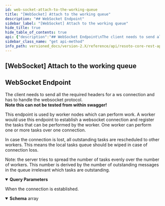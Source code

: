 ```yaml
---
id: web-socket-attach-to-the-working-queue
title: "[WebSocket] Attach to the working queue"
description: "## WebSocket Endpoint"
sidebar_label: "[WebSocket] Attach to the working queue"
hide_title: true
hide_table_of_contents: true
api: {"description":"## WebSocket Endpoint\nThe client needs to send all the required headers for a ws connection\nand has to handle the websocket protocol.<br/>\n**Note this can not be tested from within swagger!**\n\nThis endpoint is used by worker nodes which can perform work.\nA worker would use this endpoint to establish a websocket connection and register the tasks\nthat can be performed by the worker. One worker can perform one or more tasks over one connection.\n\nIn case the connection is lost, all outstanding tasks are rescheduled to other workers.\nThis means the local tasks queue should be wiped in case of connection loss.\n\nNote: the server tries to spread the number of tasks evenly over the number of workers.\nThis number is derived by the number of outstanding messages in the queue irrelevant which tasks\nare outstanding.\n","parameters":[{"name":"task","description":"The name of all tasks that this worker is able to perform.","in":"query","style":"form","explode":false,"schema":{"type":"array","items":{"type":"string"}}},{"name":"filter","description":"Additional properties to filter tasks of provided task name.\nThe value of the parameter is either a string or a list of strings separated by comma.\nThe available filter criteria are defined by the specific task to execute.\n\nAll specified filter criteria need to match by the task to execute.\nIf a list of values is defined for a filter criteria, at least one needs to match.\n(e.g. cloud=aws,gcp would match a task for cloud=aws).\n\nExample:\n         The worker is able to perform tasks of type tag, but only for cloud AWS:\n         cloud=aws\n\n         The worker is able to perform tasks of type tag, for AWS and GCP:\n         cloud=aws,gcp\n\n         Maybe the worker is only capable to perform the work in a specific account.\n         cloud=aws&account=123 could be specified to only filter for tasks in this cloud in this\n         account.\n\nIn case there are multiple workers that match the task criteria, the most specific\nworker is taken.\n\nExample:\n        worker1: cloud=aws,gcp\n        worker2: cloud=aws account=123\n\nIf the task is for cloud=aws and account=123, then only worker2 would get the task to execute\nnot worker1.\n","in":"query","required":false,"schema":{"type":"object","additionalProperties":true,"example":{"cloud":"aws","account":"123,124,125"}}}],"tags":["work_queue"],"responses":{"200":{"description":"When the connection is established.","content":{"application/json":{"schema":{"type":"array","items":{"type":"object","additionalProperties":true}}}}}},"method":"get","path":"/work/queue","servers":[{"url":"https://{host}:{port}","variables":{"host":{"default":"localhost"},"port":{"default":"8900"}}}],"info":{"title":"Resoto Core REST API","version":"V1"},"postman":{"name":"[WebSocket] Attach to the working queue","description":{"content":"## WebSocket Endpoint\nThe client needs to send all the required headers for a ws connection\nand has to handle the websocket protocol.<br/>\n**Note this can not be tested from within swagger!**\n\nThis endpoint is used by worker nodes which can perform work.\nA worker would use this endpoint to establish a websocket connection and register the tasks\nthat can be performed by the worker. One worker can perform one or more tasks over one connection.\n\nIn case the connection is lost, all outstanding tasks are rescheduled to other workers.\nThis means the local tasks queue should be wiped in case of connection loss.\n\nNote: the server tries to spread the number of tasks evenly over the number of workers.\nThis number is derived by the number of outstanding messages in the queue irrelevant which tasks\nare outstanding.\n","type":"text/plain"},"url":{"path":["work","queue"],"host":["{{baseUrl}}"],"query":[{"disabled":false,"description":{"content":"The name of all tasks that this worker is able to perform.","type":"text/plain"},"key":"task","value":""}],"variable":[]},"header":[{"key":"Accept","value":"application/json"}],"method":"GET"}}
sidebar_class_name: "get api-method"
info_path: versioned_docs/version-2.X/reference/api/resoto-core-rest-api
---
```



## [WebSocket] Attach to the working queue

## WebSocket Endpoint

The client needs to send all the required headers for a ws connection and has to handle the websocket protocol.<br/> **Note this can not be tested from within swagger!**

This endpoint is used by worker nodes which can perform work. A worker would use this endpoint to establish a websocket connection and register the tasks that can be performed by the worker. One worker can perform one or more tasks over one connection.

In case the connection is lost, all outstanding tasks are rescheduled to other workers. This means the local tasks queue should be wiped in case of connection loss.

Note: the server tries to spread the number of tasks evenly over the number of workers. This number is derived by the number of outstanding messages in the queue irrelevant which tasks are outstanding.

<details style={{"marginBottom":"1rem"}} data-collapsed={false} open={true}><summary style={{}}><strong>Query Parameters</strong></summary><div><ul><ParamsItem className={"paramsItem"} param={{"name":"task","description":"The name of all tasks that this worker is able to perform.","in":"query","style":"form","explode":false,"schema":{"type":"array","items":{"type":"string"}}}}></ParamsItem><ParamsItem className={"paramsItem"} param={{"name":"filter","description":"Additional properties to filter tasks of provided task name.\nThe value of the parameter is either a string or a list of strings separated by comma.\nThe available filter criteria are defined by the specific task to execute.\n\nAll specified filter criteria need to match by the task to execute.\nIf a list of values is defined for a filter criteria, at least one needs to match.\n(e.g. cloud=aws,gcp would match a task for cloud=aws).\n\nExample:\n         The worker is able to perform tasks of type tag, but only for cloud AWS:\n         cloud=aws\n\n         The worker is able to perform tasks of type tag, for AWS and GCP:\n         cloud=aws,gcp\n\n         Maybe the worker is only capable to perform the work in a specific account.\n         cloud=aws&account=123 could be specified to only filter for tasks in this cloud in this\n         account.\n\nIn case there are multiple workers that match the task criteria, the most specific\nworker is taken.\n\nExample:\n        worker1: cloud=aws,gcp\n        worker2: cloud=aws account=123\n\nIf the task is for cloud=aws and account=123, then only worker2 would get the task to execute\nnot worker1.\n","in":"query","required":false,"schema":{"type":"object","additionalProperties":true,"example":{"cloud":"aws","account":"123,124,125"}}}}></ParamsItem></ul></div></details><div><ApiTabs><TabItem label={"200"} value={"200"}><div>

When the connection is established.

</div><div><MimeTabs schemaType={"response"}><TabItem label={"application/json"} value={"application/json"}><SchemaTabs><TabItem label={"Schema"} value={"Schema"}><details style={{}} data-collapsed={false} open={true}><summary style={{"textAlign":"left"}}><strong>Schema</strong><span style={{"opacity":"0.6"}}> array</span></summary><div style={{"textAlign":"left","marginLeft":"1rem"}}></div><ul style={{"marginLeft":"1rem"}}></ul></details></TabItem><TabItem label={"Example (from schema)"} value={"Example (from schema)"}><ResponseSamples responseExample={"[\n  {}\n]"} language={"json"}></ResponseSamples></TabItem></SchemaTabs></TabItem></MimeTabs></div></TabItem></ApiTabs></div>
